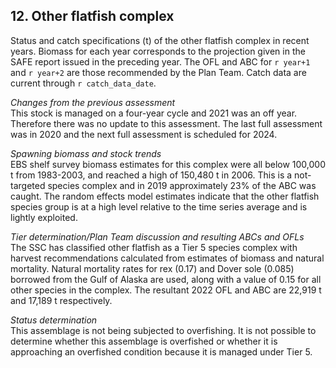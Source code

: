 ## 12. Other flatfish complex  
Status and catch specifications (t) of the other flatfish complex in recent years. 
Biomass for each year corresponds to the projection given in the SAFE report issued in the preceding year. The OFL and ABC for `r year+1` and `r year+2` are those recommended by the Plan Team. 
Catch data are current through `r catch_data_date`.

*Changes from the previous assessment*  
This stock is managed on a four-year cycle and 2021 was an off year. Therefore there was no update to
this assessment. 
The last full assessment was in 2020 and the next full assessment is scheduled for 2024.

*Spawning biomass and stock trends*  
EBS shelf survey biomass estimates for this complex were all below 100,000 t from 1983-2003, and reached
a high of 150,480 t in 2006. This is a not-targeted species complex and in 2019 approximately 23% of the
ABC was caught. The random effects model estimates indicate that the other flatfish species group is at a
high level relative to the time series average and is lightly exploited.

*Tier determination/Plan Team discussion and resulting ABCs and OFLs*  
The SSC has classified other flatfish as a Tier 5 species complex with harvest recommendations calculated
from estimates of biomass and natural mortality. Natural mortality rates for rex (0.17) and Dover sole
(0.085) borrowed from the Gulf of Alaska are used, along with a value of 0.15 for all other species in the
complex. The resultant 2022 OFL and ABC are 22,919 t and 17,189 t respectively. 

*Status determination*  
This assemblage is not being subjected to overfishing. It is not possible to determine whether this
assemblage is overfished or whether it is approaching an overfished condition because it is managed under
Tier 5.



